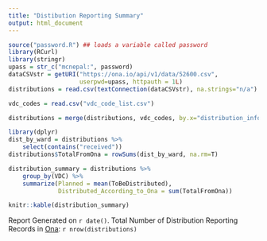 ```yaml
---
title: "Distibution Reporting Summary"
output: html_document
---
```




```r
source("password.R") ## loads a variable called password
library(RCurl)
library(stringr)
upass = str_c("mcnepal:", password)
dataCSVstr = getURI("https://ona.io/api/v1/data/52600.csv",
                    userpwd=upass, httpauth = 1L)
distributions = read.csv(textConnection(dataCSVstr), na.strings="n/a")
```

```r
vdc_codes = read.csv("vdc_code_list.csv")

distributions = merge(distributions, vdc_codes, by.x="distribution_information.vdc_name", by.y="VCODE", all.x=TRUE, all.y=FALSE)

library(dplyr)
dist_by_ward = distributions %>% 
    select(contains("received"))
distributions$TotalFromOna = rowSums(dist_by_ward, na.rm=T)

distribution_summary = distributions %>% 
    group_by(VDC) %>%
    summarize(Planned = mean(ToBeDistributed),
              Distributed_According_to_Ona = sum(TotalFromOna))

knitr::kable(distribution_summary)
```

Report Generated on `r date()`. 
Total Number of Distribution Reporting Records in [Ona](http://ona.io): `r nrow(distributions)`
